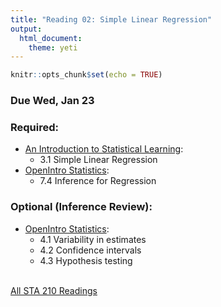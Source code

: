 ```yaml
---
title: "Reading 02: Simple Linear Regression"
output: 
  html_document: 
    theme: yeti
---
```


```r
knitr::opts_chunk$set(echo = TRUE)
```

### Due Wed, Jan 23

### Required:

- [An Introduction to Statistical Learning](http://www-bcf.usc.edu/~gareth/ISL/ISLR%20Seventh%20Printing.pdf):
    - 3.1 Simple Linear Regression 
    
- [OpenIntro Statistics](https://drive.google.com/file/d/0B-DHaDEbiOGkc1RycUtIcUtIelE/view):
    - 7.4 Inference for Regression 
  
### Optional (Inference Review): 
- [OpenIntro Statistics](https://drive.google.com/file/d/0B-DHaDEbiOGkc1RycUtIcUtIelE/view):
    - 4.1 Variability in estimates
    - 4.2 Confidence intervals
    - 4.3 Hypothesis testing
<br>
<br>

[All STA 210 Readings](https://www2.stat.duke.edu/courses/Spring19/sta210.001/reading/readings.html)

